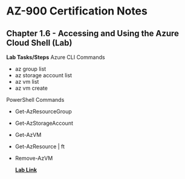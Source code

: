 # AZ-900 Certification Notes
## Chapter 1.6 - Accessing and Using the Azure Cloud Shell (Lab)

**Lab Tasks/Steps**
Azure CLI Commands
- az group list
- az storage account list
- az vm list
- az vm create

PowerShell Commands
- Get-AzResourceGroup
- Get-AzStorageAccount
- Get-AzVM
- Get-AzResource | ft
- Remove-AzVM
  
  **[Lab Link](https://learn.acloud.guru/handson/c3b7cd51-ba36-4bdb-b815-0ea8b444a41f/course/az-900-microsoft-azure-fundamentals)** 